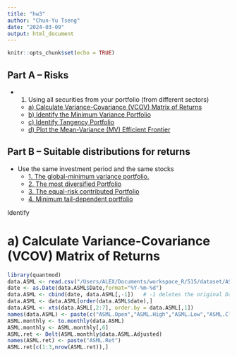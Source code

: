 ```yaml
---
title: "hw3"
author: "Chun-Yu Tseng"
date: "2024-03-09"
output: html_document
---
```


```r
knitr::opts_chunk$set(echo = TRUE)
```

## Part A – Risks
- 1. Using all securities from your portfolio (from different sectors) 
  * [a) Calculate Variance-Covariance (VCOV) Matrix of Returns](#section-1-1)
  * [b) Identify the Minimum Variance Portfolio](#section-1-2)
  * [c) Identify Tangency Portfolio](#section-1-3)
  * [d) Plot the Mean-Variance (MV) Efficient Frontier](#section-1-4)

## Part B – Suitable distributions for returns
- Use the same investment period and the same stocks
  * [1. The global-minimum variance portfolio.](#section-2-1)
  * [2. The most diversified Portfolio](#section-2-2)
  * [3. The equal-risk contributed Portfolio](#section-2-3)
  * [4. Minimum tail-dependent portfolio](#section-2-4)

  
Identify


# a) Calculate Variance-Covariance (VCOV) Matrix of Returns {#section-1-1}
```r
library(quantmod)
data.ASML <- read.csv("/Users/ALEX/Documents/workspace_R/515/dataset/ASML.csv",header=TRUE)
date <- as.Date(data.ASML$Date,format="%Y-%m-%d")  
data.ASML <- cbind(date, data.ASML[,-1])   # -1 deletes the original Date variable
data.ASML <- data.ASML[order(data.ASML$date),]
data.ASML <- xts(data.ASML[,2:7], order.by = data.ASML[,1])
names(data.ASML) <- paste(c("ASML.Open","ASML.High","ASML.Low","ASML.Close","ASML.Volume","ASML.Adjusted"))
ASML.monthly <- to.monthly(data.ASML)
ASML.monthly <- ASML.monthly[,6]
ASML.ret <- Delt(ASML.monthly$data.ASML.Adjusted)
names(ASML.ret) <- paste("ASML.Ret")
ASML.ret[c(1:3,nrow(ASML.ret)),]
```